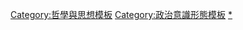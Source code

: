 {{template category
|type   = navbox
|topic  = [[女性主義|女性主義]]
|portal = 女性主義
}}

[[Category:哲學與思想模板|Category:哲學與思想模板]]
[[Category:政治意識形態模板|Category:政治意識形態模板]]
[[Category:女性主義|*]]